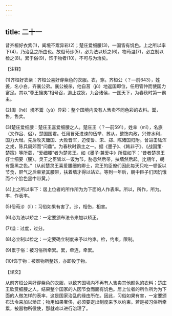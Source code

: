 ```yaml
---
---
---
```

title: 二十一
---



昔齐桓好衣紫(1)，阖境不鬻异彩(2)；楚庄爱细腰(3)，一国皆有饥色。上之所以率下(4)，乃治乱之所由也。故俗苟沴(5)，必为法以矫之(6)。物苟溢(7)，必立制以检之(8)。累于俗(9)，饰于物者(10)，不可与为治矣。

【注释】

(1)齐桓好衣紫：齐桓公喜好穿紫色的衣服。衣，穿。齐桓公（？—前643），姓姜，名小白，齐襄公弟。襄公被杀，他自莒（jǔ）地返国即位，任用管仲而使国力富足。其以“尊王攘夷”相号召，遏止戎狄，九合诸侯，一匡天下，为春秋时第一霸主。

(2)阖（hé）境不鬻（yù）异彩：整个国境内没有人售卖不同色彩的衣料。鬻，售，售卖。

(3)楚庄爱细腰：楚庄王喜爱细腰之人。楚庄王（？—前591），姓芈（mǐ），名旅（又作吕、侣），楚国国君。任用冒死进谏的伍举、苏从，整饬内政，兴修水利，国力大增。先后攻灭庸国、大败晋军，迫使鲁、宋、郑、陈诸国归附。曾进击陆浑之戎，陈兵周郊而“问鼎”。为春秋时霸主之一。据《墨子》、《韩非子》、《战国策·楚策》等所载，“爱细腰”者为楚灵王。如《墨子·兼爱中》所载如下：“昔者楚灵王好士细要（腰）。灵王之臣皆以一饭为节，胁息然后带，扶墙然后起。比期年，朝有黧黑之色。”（从前楚灵王喜爱腰细的卿士，灵王的臣僚们因此每天只吃一顿饭以节食，屏气之后束紧其腰带，扶着墙才得以站立。等到一年后，朝中臣子们因饥饿而个个脸色黑中带黄。）

(4)上之所以率下：居上位者的所作所为为下面的人作表率。所以，所作，所为。率，作表率。

(5)俗苟沴（lì）：习俗如果有害了。沴，相伤，相害。

(6)必为法以矫之：一定要颁布法令来加以矫正。

(7)溢：过度，过分。

(8)必立制以检之：一定要确立制度来予以约束。检，约束，限制。

(9)累于俗：被习俗所牵累。累，牵连，牵累。

(10)饰于物：被器物所整饬，亦即役于物。

【译文】

从前齐桓公喜好穿紫色的衣服，以致齐国境内不再有人售卖其他颜色的衣料；楚庄王欣赏细腰之人，结果整个国家的人因节食而面有饥色。居上位者的所作所为为下面的人做怎样的表率，这是国家治乱的缘由所在。因此，习俗如果有害，一定要颁布法令来加以矫正；物用如果奢侈，必须要定出制度来予以约束。若是被习俗所牵累，被器物所役使，那就难以进行治理了。